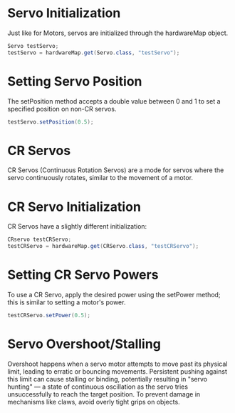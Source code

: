 # Servo Initialization

Just like for Motors, servos are initialized through the hardwareMap object.

```java
Servo testServo;
testServo = hardwareMap.get(Servo.class, "testServo");
```

# Setting Servo Position

The setPosition method accepts a double value between 0 and 1 to set a specified position on non-CR servos.

```java
testServo.setPosition(0.5);
```

# CR Servos

CR Servos (Continuous Rotation Servos) are a mode for servos where the servo continuously rotates, similar to the movement of a motor.

# CR Servo Initialization

CR Servos have a slightly different initialization:

```java
CRservo testCRServo;
testCRServo = hardwareMap.get(CRServo.class, "testCRServo");
```

# Setting CR Servo Powers

To use a CR Servo, apply the desired power using the setPower method; this is similar to setting a motor's power.

```java
testCRServo.setPower(0.5);
```

# Servo Overshoot/Stalling

Overshoot happens when a servo motor attempts to move past its physical limit, leading to erratic or bouncing movements. Persistent pushing against this limit can cause stalling or binding, potentially resulting in "servo hunting" — a state of continuous oscillation as the servo tries unsuccessfully to reach the target position. To prevent damage in mechanisms like claws, avoid overly tight grips on objects.
